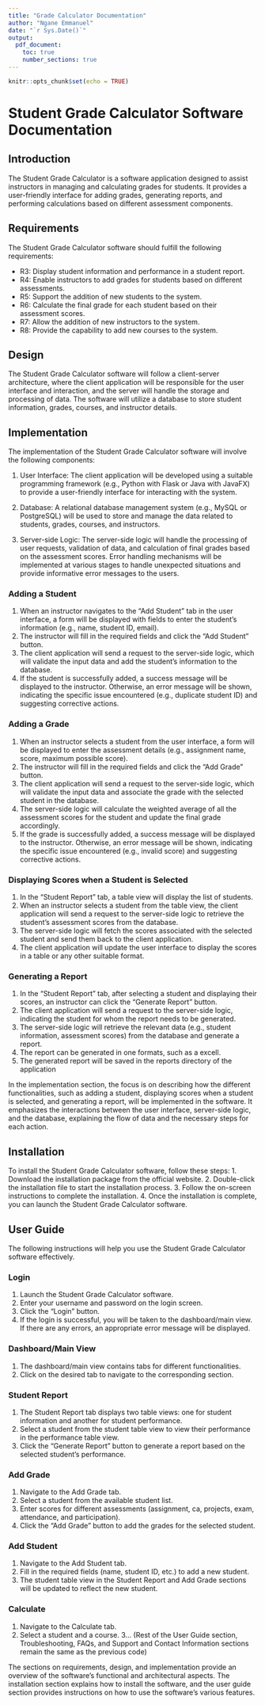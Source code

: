 ```yaml
---
title: "Grade Calculator Documentation"
author: "Ngane Emmanuel"
date: "`r Sys.Date()`"
output: 
  pdf_document:
    toc: true
    number_sections: true
---
```


```r
knitr::opts_chunk$set(echo = TRUE)
```

# Student Grade Calculator Software Documentation

## Introduction

The Student Grade Calculator is a software application designed to assist instructors in managing and calculating grades for students. It provides a user-friendly interface for adding grades, generating reports, and performing calculations based on different assessment components.

## Requirements

The Student Grade Calculator software should fulfill the following requirements:

- R3: Display student information and performance in a student report.
- R4: Enable instructors to add grades for students based on different assessments.
- R5: Support the addition of new students to the system.
- R6: Calculate the final grade for each student based on their assessment scores.
- R7: Allow the addition of new instructors to the system.
- R8: Provide the capability to add new courses to the system.

## Design

The Student Grade Calculator software will follow a client-server architecture, where the client application will be responsible for the user interface and interaction, and the server will handle the storage and processing of data. The software will utilize a database to store student information, grades, courses, and instructor details.

## Implementation

The implementation of the Student Grade Calculator software will involve the following components:

1. User Interface: The client application will be developed using a suitable programming framework (e.g., Python with Flask or Java with JavaFX) to provide a user-friendly interface for interacting with the system.

2. Database: A relational database management system (e.g., MySQL or PostgreSQL) will be used to store and manage the data related to students, grades, courses, and instructors.

3. Server-side Logic: The server-side logic will handle the processing of user requests, validation of data, and calculation of final grades based on the assessment scores. Error handling mechanisms will be implemented at various stages to handle unexpected situations and provide informative error messages to the users.

### Adding a Student

1. When an instructor navigates to the "Add Student" tab in the user interface, a form will be displayed with fields to enter the student's information (e.g., name, student ID, email).
2. The instructor will fill in the required fields and click the "Add Student" button.
3. The client application will send a request to the server-side logic, which will validate the input data and add the student's information to the database.
4. If the student is successfully added, a success message will be displayed to the instructor. Otherwise, an error message will be shown, indicating the specific issue encountered (e.g., duplicate student ID) and suggesting corrective actions.

### Adding a Grade

1. When an instructor selects a student from the user interface, a form will be displayed to enter the assessment details (e.g., assignment name, score, maximum possible score).
2. The instructor will fill in the required fields and click the "Add Grade" button.
3. The client application will send a request to the server-side logic, which will validate the input data and associate the grade with the selected student in the database.
4. The server-side logic will calculate the weighted average of all the assessment scores for the student and update the final grade accordingly.
5. If the grade is successfully added, a success message will be displayed to the instructor. Otherwise, an error message will be shown, indicating the specific issue encountered (e.g., invalid score) and suggesting corrective actions.

### Displaying Scores when a Student is Selected

1. In the "Student Report" tab, a table view will display the list of students.
2. When an instructor selects a student from the table view, the client application will send a request to the server-side logic to retrieve the student's assessment scores from the database.
3. The server-side logic will fetch the scores associated with the selected student and send them back to the client application.
4. The client application will update the user interface to display the scores in a table or any other suitable format.

### Generating a Report

1. In the "Student Report" tab, after selecting a student and displaying their scores, an instructor can click the "Generate Report" button.
2. The client application will send a request to the server-side logic, indicating the student for whom the report needs to be generated.
3. The server-side logic will retrieve the relevant data (e.g., student information, assessment scores) from the database and generate a report.
4. The report can be generated in one formats, such as a excell.
5. The generated report will be saved in the reports directory of the application

In the implementation section, the focus is on describing how the different functionalities, such as adding a student, displaying scores when a student is selected, and generating a report, will be implemented in the software. It emphasizes the interactions between the user interface, server-side logic, and the database, explaining the flow of data and the necessary steps for each action.

## Installation

To install the Student Grade Calculator software, follow these steps:
1. Download the installation package from the official website.
2. Double-click the installation file to start the installation process.
3. Follow the on-screen instructions to complete the installation.
4. Once the installation is complete, you can launch the Student Grade Calculator software.

## User Guide

The following instructions will help you use the Student Grade Calculator software effectively.

### Login

1. Launch the Student Grade Calculator software.
2. Enter your username and password on the login screen.
3. Click the "Login" button.
4. If the login is successful, you will be taken to the dashboard/main view. If there are any errors, an appropriate error message will be displayed.

### Dashboard/Main View

1. The dashboard/main view contains tabs for different functionalities.
2. Click on the desired tab to navigate to the corresponding section.

### Student Report

1. The Student Report tab displays two table views: one for student information and another for student performance.
2. Select a student from the student table view to view their performance in the performance table view.
3. Click the "Generate Report" button to generate a report based on the selected student's performance.

### Add Grade

1. Navigate to the Add Grade tab.
2. Select a student from the available student list.
3. Enter scores for different assessments (assignment, ca, projects, exam, attendance, and participation).
4. Click the "Add Grade" button to add the grades for the selected student.

### Add Student

1. Navigate to the Add Student tab.
2. Fill in the required fields (name, student ID, etc.) to add a new student.
3. The student table view in the Student Report and Add Grade sections will be updated to reflect the new student.

### Calculate

1. Navigate to the Calculate tab.
2. Select a student and a course.
3... (Rest of the User Guide section, Troubleshooting, FAQs, and Support and Contact Information sections remain the same as the previous code)

The sections on requirements, design, and implementation provide an overview of the software's functional and architectural aspects. The installation section explains how to install the software, and the user guide section provides instructions on how to use the software's various features.